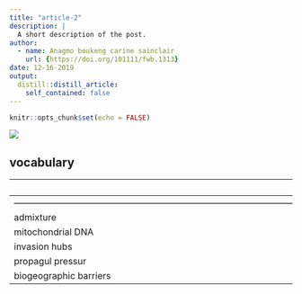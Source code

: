 ```yaml
---
title: "article-2"
description: |
  A short description of the post.
author:
  - name: Anagmo boukeng carine sainclair
    url: {https://doi.org/101111/fwb.1313}
date: 12-16-2019
output:
  distill::distill_article:
    self_contained: false
---
```


```r
knitr::opts_chunk$set(echo = FALSE)
```

![](image/Procambarus_clarkii.jpg)

## vocabulary 

|words from the text       |         synonym/explanation in english
|--------------------------------------------------- |
---------------------------------------------------------------------------------------------------------------------------------------------------------------------------------------------------------------------------------------------------------------|
|admixture                |   assembly                                                                                                                                                                                  |
|mitochondrial DNA          |  Mitochondrial DNA is a circular DNA molecule found in the mitochondria. This DNA molecule codes for part of the proteins and RNA specific to the functioning of the mitochondria.                                                                                                                                                                                              |   
|invasion hubs            |
|propagul pressur         |
|biogeographic barriers   |

